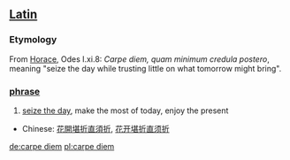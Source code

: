 == [[Latin]] ==

=== Etymology ===
From [[Horace]], Odes I.xi.8: ''Carpe diem, quam minimum credula postero'', meaning "seize the day while trusting little on what tomorrow might bring".

=== [[phrase]] ===
# [[seize the day]], make the most of today, enjoy the present

*Chinese: [[花开堪折直须折|花開堪折直須折]], [[花开堪折直须折]]

[[de:carpe diem]]
[[pl:carpe diem]]